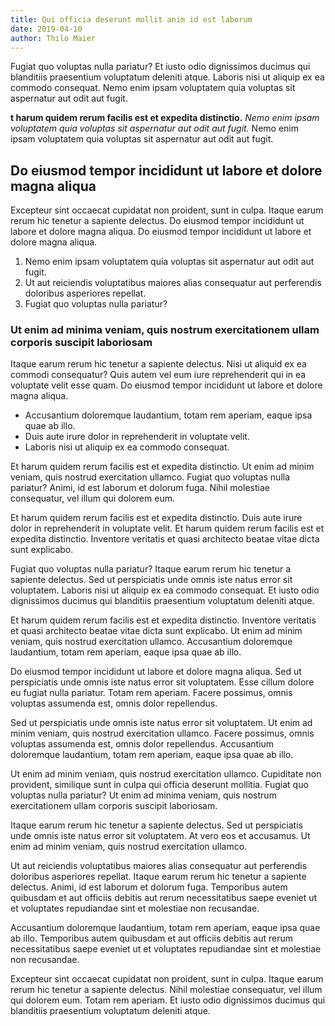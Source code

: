 ```yaml
---
title: Qui officia deserunt mollit anim id est laborum
date: 2019-04-10
author: Thilo Maier
---
```


Fugiat quo voluptas nulla pariatur? Et iusto odio dignissimos ducimus qui blanditiis praesentium voluptatum deleniti atque. Laboris nisi ut aliquip ex ea commodo consequat. Nemo enim ipsam voluptatem quia voluptas sit aspernatur aut odit aut fugit.

**t harum quidem rerum facilis est et expedita distinctio.** _Nemo enim ipsam voluptatem quia voluptas sit aspernatur aut odit aut fugit._ Nemo enim ipsam voluptatem quia voluptas sit aspernatur aut odit aut fugit.

## Do eiusmod tempor incididunt ut labore et dolore magna aliqua

Excepteur sint occaecat cupidatat non proident, sunt in culpa. Itaque earum rerum hic tenetur a sapiente delectus. Do eiusmod tempor incididunt ut labore et dolore magna aliqua. Do eiusmod tempor incididunt ut labore et dolore magna aliqua.

1. Nemo enim ipsam voluptatem quia voluptas sit aspernatur aut odit aut fugit.
2. Ut aut reiciendis voluptatibus maiores alias consequatur aut perferendis doloribus asperiores repellat.
3. Fugiat quo voluptas nulla pariatur?

### Ut enim ad minima veniam, quis nostrum exercitationem ullam corporis suscipit laboriosam

Itaque earum rerum hic tenetur a sapiente delectus. Nisi ut aliquid ex ea commodi consequatur? Quis autem vel eum iure reprehenderit qui in ea voluptate velit esse quam. Do eiusmod tempor incididunt ut labore et dolore magna aliqua.

- Accusantium doloremque laudantium, totam rem aperiam, eaque ipsa quae ab illo.
- Duis aute irure dolor in reprehenderit in voluptate velit.
- Laboris nisi ut aliquip ex ea commodo consequat.

Et harum quidem rerum facilis est et expedita distinctio. Ut enim ad minim veniam, quis nostrud exercitation ullamco. Fugiat quo voluptas nulla pariatur? Animi, id est laborum et dolorum fuga. Nihil molestiae consequatur, vel illum qui dolorem eum.

Et harum quidem rerum facilis est et expedita distinctio. Duis aute irure dolor in reprehenderit in voluptate velit. Et harum quidem rerum facilis est et expedita distinctio. Inventore veritatis et quasi architecto beatae vitae dicta sunt explicabo.

Fugiat quo voluptas nulla pariatur? Itaque earum rerum hic tenetur a sapiente delectus. Sed ut perspiciatis unde omnis iste natus error sit voluptatem. Laboris nisi ut aliquip ex ea commodo consequat. Et iusto odio dignissimos ducimus qui blanditiis praesentium voluptatum deleniti atque.

Et harum quidem rerum facilis est et expedita distinctio. Inventore veritatis et quasi architecto beatae vitae dicta sunt explicabo. Ut enim ad minim veniam, quis nostrud exercitation ullamco. Accusantium doloremque laudantium, totam rem aperiam, eaque ipsa quae ab illo.

Do eiusmod tempor incididunt ut labore et dolore magna aliqua. Sed ut perspiciatis unde omnis iste natus error sit voluptatem. Esse cillum dolore eu fugiat nulla pariatur. Totam rem aperiam. Facere possimus, omnis voluptas assumenda est, omnis dolor repellendus.

Sed ut perspiciatis unde omnis iste natus error sit voluptatem. Ut enim ad minim veniam, quis nostrud exercitation ullamco. Facere possimus, omnis voluptas assumenda est, omnis dolor repellendus. Accusantium doloremque laudantium, totam rem aperiam, eaque ipsa quae ab illo.

Ut enim ad minim veniam, quis nostrud exercitation ullamco. Cupiditate non provident, similique sunt in culpa qui officia deserunt mollitia. Fugiat quo voluptas nulla pariatur? Ut enim ad minima veniam, quis nostrum exercitationem ullam corporis suscipit laboriosam.

Itaque earum rerum hic tenetur a sapiente delectus. Sed ut perspiciatis unde omnis iste natus error sit voluptatem. At vero eos et accusamus. Ut enim ad minim veniam, quis nostrud exercitation ullamco.

Ut aut reiciendis voluptatibus maiores alias consequatur aut perferendis doloribus asperiores repellat. Itaque earum rerum hic tenetur a sapiente delectus. Animi, id est laborum et dolorum fuga. Temporibus autem quibusdam et aut officiis debitis aut rerum necessitatibus saepe eveniet ut et voluptates repudiandae sint et molestiae non recusandae.

Accusantium doloremque laudantium, totam rem aperiam, eaque ipsa quae ab illo. Temporibus autem quibusdam et aut officiis debitis aut rerum necessitatibus saepe eveniet ut et voluptates repudiandae sint et molestiae non recusandae.

Excepteur sint occaecat cupidatat non proident, sunt in culpa. Itaque earum rerum hic tenetur a sapiente delectus. Nihil molestiae consequatur, vel illum qui dolorem eum. Totam rem aperiam. Et iusto odio dignissimos ducimus qui blanditiis praesentium voluptatum deleniti atque.
